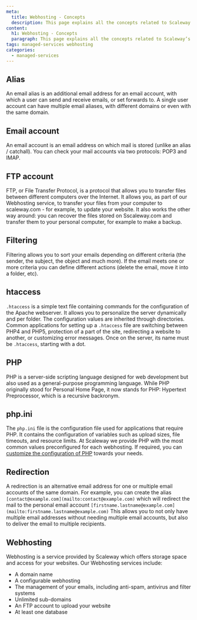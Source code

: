 ```yaml
---
meta:
  title: Webhosting - Concepts
  description: This page explains all the concepts related to Scaleway’s Webhosting service
content:
  h1: Webhosting - Concepts
  paragraph: This page explains all the concepts related to Scaleway’s Webhosting service
tags: managed-services webhosting
categories:
  - managed-services
---
```



<Concept opened>

## Alias

An email alias is an additional email address for an email account, with which a user can send and receive emails, or set forwards to. A single user account can have multiple email aliases, with different domains or even with the same domain.

</Concept>

<Concept opened>

## Email account

An email account is an email address on which mail is stored (unlike an alias / catchall). You can check your mail accounts via two protocols: POP3 and IMAP.

</Concept>

<Concept opened>

## FTP account

FTP, or File Transfer Protocol, is a protocol that allows you to transfer files between different computers over the Internet. It allows you, as part of our Webhosting service, to transfer your files from your computer to scaleway.com - for example, to update your website. It also works the other way around: you can recover the files stored on Sscaleway.com and transfer them to your personal computer, for example to make a backup.

</Concept>

<Concept>

## Filtering

Filtering allows you to sort your emails depending on different criteria (the sender, the subject, the object and much more). If the email meets one or more criteria you can define different actions (delete the email, move it into a folder, etc).

</Concept>

<Concept>

## htaccess

`.htaccess` is a simple text file containing commands for the configuration of the Apache webserver. It allows you to personalize the server dynamically and per folder. The configuration values are inherited through directories. Common applications for setting up a `.htaccess` file are switching between PHP4 and PHP5, protection of a part of the site, redirecting a website to another, or customizing error messages. Once on the server, its name must be `.htaccess`, starting with a dot.

</Concept>

<Concept>

## PHP

PHP is a server-side scripting language designed for web development but also used as a general-purpose programming language. While PHP originally stood for Personal Home Page, it now stands for PHP: Hypertext Preprocessor, which is a recursive backronym. 

</Concept>

<Concept>

## php.ini

The `php.ini` file is the configuration file used for applications that require PHP. It contains the configuration of variables such as upload sizes, file timeouts, and resource limits. At Scaleway we provide PHP with the most common values preconfigured for each webhosting. If required, you can [customize the configuration of PHP](/webhosting/classic/how-to/configure-php/) towards your needs.

</Concept>

<Concept>

## Redirection

A redirection is an alternative email address for one or multiple email accounts of the same domain. For example, you can create the alias `[contact@example.com](mailto:contact@example.com)` which will redirect the mail to the personal email account `[firstname.lastname@example.com](mailto:firstname.lastname@example.com)`
This allows you to not only have multiple email addresses without needing multiple email accounts, but also to deliver the email to multiple recipients.

</Concept>

<Concept>

## Webhosting

Webhosting is a service provided by Scaleway which offers storage space and access for your websites. Our Webhosting services include:

- A domain name
- A configurable webhosting
- The management of your emails, including anti-spam, antivirus and filter systems
- Unlimited sub-domains
- An FTP account to upload your website
- At least one database

</Concept>
